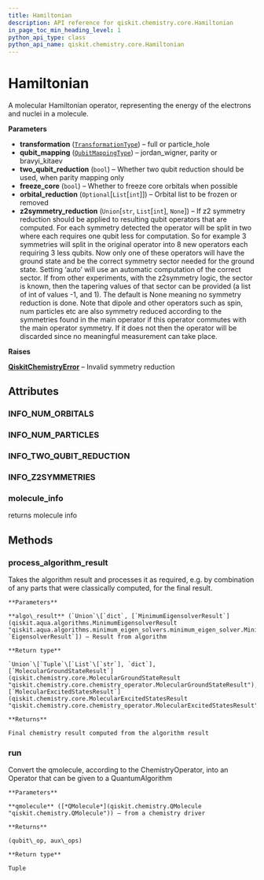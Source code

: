 ```yaml
---
title: Hamiltonian
description: API reference for qiskit.chemistry.core.Hamiltonian
in_page_toc_min_heading_level: 1
python_api_type: class
python_api_name: qiskit.chemistry.core.Hamiltonian
---
```


# Hamiltonian

<Class id="qiskit.chemistry.core.Hamiltonian" github="https://github.com/qiskit-community/qiskit-aqua/tree/stable/0.7/qiskit/chemistry/core/hamiltonian.py" signature="Hamiltonian(transformation=TransformationType.FULL, qubit_mapping=QubitMappingType.PARITY, two_qubit_reduction=True, freeze_core=False, orbital_reduction=None, z2symmetry_reduction=None)">
  A molecular Hamiltonian operator, representing the energy of the electrons and nuclei in a molecule.

  **Parameters**

  *   **transformation** ([`TransformationType`](qiskit.chemistry.core.TransformationType "qiskit.chemistry.core.hamiltonian.TransformationType")) – full or particle\_hole
  *   **qubit\_mapping** ([`QubitMappingType`](qiskit.chemistry.core.QubitMappingType "qiskit.chemistry.core.hamiltonian.QubitMappingType")) – jordan\_wigner, parity or bravyi\_kitaev
  *   **two\_qubit\_reduction** (`bool`) – Whether two qubit reduction should be used, when parity mapping only
  *   **freeze\_core** (`bool`) – Whether to freeze core orbitals when possible
  *   **orbital\_reduction** (`Optional`\[`List`\[`int`]]) – Orbital list to be frozen or removed
  *   **z2symmetry\_reduction** (`Union`\[`str`, `List`\[`int`], `None`]) – If z2 symmetry reduction should be applied to resulting qubit operators that are computed. For each symmetry detected the operator will be split in two where each requires one qubit less for computation. So for example 3 symmetries will split in the original operator into 8 new operators each requiring 3 less qubits. Now only one of these operators will have the ground state and be the correct symmetry sector needed for the ground state. Setting ‘auto’ will use an automatic computation of the correct sector. If from other experiments, with the z2symmetry logic, the sector is known, then the tapering values of that sector can be provided (a list of int of values -1, and 1). The default is None meaning no symmetry reduction is done. Note that dipole and other operators such as spin, num particles etc are also symmetry reduced according to the symmetries found in the main operator if this operator commutes with the main operator symmetry. If it does not then the operator will be discarded since no meaningful measurement can take place.

  **Raises**

  [**QiskitChemistryError**](qiskit.chemistry.QiskitChemistryError "qiskit.chemistry.QiskitChemistryError") – Invalid symmetry reduction

  ## Attributes

  ### INFO\_NUM\_ORBITALS

  <Attribute id="qiskit.chemistry.core.Hamiltonian.INFO_NUM_ORBITALS" signature="= 'num_orbitals'" />

  ### INFO\_NUM\_PARTICLES

  <Attribute id="qiskit.chemistry.core.Hamiltonian.INFO_NUM_PARTICLES" signature="= 'num_particles'" />

  ### INFO\_TWO\_QUBIT\_REDUCTION

  <Attribute id="qiskit.chemistry.core.Hamiltonian.INFO_TWO_QUBIT_REDUCTION" signature="= 'two_qubit_reduction'" />

  ### INFO\_Z2SYMMETRIES

  <Attribute id="qiskit.chemistry.core.Hamiltonian.INFO_Z2SYMMETRIES" signature="= 'z2symmetries'" />

  ### molecule\_info

  <Attribute id="qiskit.chemistry.core.Hamiltonian.molecule_info" name="molecule_info">
    returns molecule info
  </Attribute>

  ## Methods

  ### process\_algorithm\_result

  <Function id="qiskit.chemistry.core.Hamiltonian.process_algorithm_result" name="process_algorithm_result" signature="Hamiltonian.process_algorithm_result(algo_result)">
    Takes the algorithm result and processes it as required, e.g. by combination of any parts that were classically computed, for the final result.

    **Parameters**

    **algo\_result** (`Union`\[`dict`, [`MinimumEigensolverResult`](qiskit.aqua.algorithms.MinimumEigensolverResult "qiskit.aqua.algorithms.minimum_eigen_solvers.minimum_eigen_solver.MinimumEigensolverResult"), `EigensolverResult`]) – Result from algorithm

    **Return type**

    `Union`\[`Tuple`\[`List`\[`str`], `dict`], [`MolecularGroundStateResult`](qiskit.chemistry.core.MolecularGroundStateResult "qiskit.chemistry.core.chemistry_operator.MolecularGroundStateResult"), [`MolecularExcitedStatesResult`](qiskit.chemistry.core.MolecularExcitedStatesResult "qiskit.chemistry.core.chemistry_operator.MolecularExcitedStatesResult")]

    **Returns**

    Final chemistry result computed from the algorithm result
  </Function>

  ### run

  <Function id="qiskit.chemistry.core.Hamiltonian.run" name="run" signature="Hamiltonian.run(qmolecule)">
    Convert the qmolecule, according to the ChemistryOperator, into an Operator that can be given to a QuantumAlgorithm

    **Parameters**

    **qmolecule** ([*QMolecule*](qiskit.chemistry.QMolecule "qiskit.chemistry.QMolecule")) – from a chemistry driver

    **Returns**

    (qubit\_op, aux\_ops)

    **Return type**

    Tuple
  </Function>
</Class>

